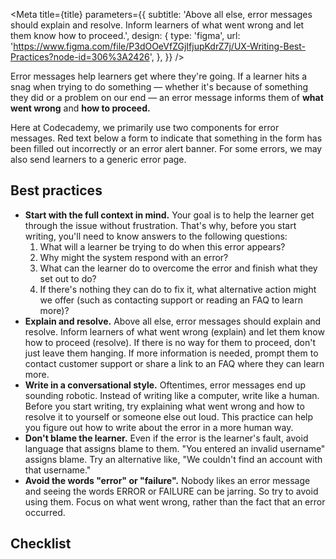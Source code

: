 


<Meta
  title={title}
  parameters={{
    subtitle:
      'Above all else, error messages should explain and resolve. Inform learners of what went wrong and let them know how to proceed.',
    design: {
      type: 'figma',
      url:
        'https://www.figma.com/file/P3dOOeVfZGjIfjupKdrZ7j/UX-Writing-Best-Practices?node-id=306%3A2426',
    },
  }}
/>

Error messages help learners get where they're going. If a learner hits a snag when trying to do something — whether it's because of something they did or a problem on our end — an error message informs them of **what went wrong** and **how to proceed.**

Here at Codecademy, we primarily use two components for error messages. <LinkTo id="atoms-forminputs-input--error">Red text below a form</LinkTo> to indicate that something in the form has been filled out incorrectly or an <LinkTo id="molecules-alert--error">error alert banner</LinkTo>. For some errors, we may also send learners to a generic <LinkTo id="molecules-errorcontents--error-contents">error page</LinkTo>.

## Best practices

- **Start with the full context in mind.** Your goal is to help the learner get through the issue without frustration. That's why, before you start writing, you'll need to know answers to the following questions:
  1. What will a learner be trying to do when this error appears?
  2. Why might the system respond with an error?
  3. What can the learner do to overcome the error and finish what they set out to do?
  4. If there's nothing they can do to fix it, what alternative action might we offer (such as contacting support or reading an FAQ to learn more)?
- **Explain and resolve.** Above all else, error messages should explain and resolve. Inform learners of what went wrong (explain) and let them know how to proceed (resolve). If there is no way for them to proceed, don't just leave them hanging. If more information is needed, prompt them to contact customer support or share a link to an FAQ where they can learn more.
- **Write in a conversational style.** Oftentimes, error messages end up sounding robotic. Instead of writing like a computer, write like a human. Before you start writing, try explaining what went wrong and how to resolve it to yourself or someone else out loud. This practice can help you figure out how to write about the error in a more human way.
- **Don't blame the learner.** Even if the error is the learner's fault, avoid language that assigns blame to them. "You entered an invalid username" assigns blame. Try an alternative like, "We couldn't find an account with that username."
- **Avoid the words "error" or "failure".** Nobody likes an error message and seeing the words ERROR or FAILURE can be jarring. So try to avoid using them. Focus on what went wrong, rather than the fact that an error occurred.

## Checklist

<CustomCheckbox
  htmlFor="errors-1"
  label="Does the error message explain what went wrong?"
  spacing="tight"
/>
<CustomCheckbox
  htmlFor="errors-2"
  label="Does the error message explain the steps the learner can take to resolve the issue?"
  spacing="tight"
/>
<CustomCheckbox
  htmlFor="errors-3"
  label="Does the error message help the learner move forward or make it clear that they can't?"
  spacing="tight"
/>
<CustomCheckbox
  htmlFor="errors-4"
  label='Does your message avoid using the words "error" or "failure"?'
  spacing="tight"
/>
<CustomCheckbox
  htmlFor="errors-5"
  label="Have you asked someone unrelated to the project to read the message and did they understand it?"
  spacing="tight"
/>
